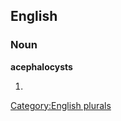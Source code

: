 
==English==

===Noun===
'''acephalocysts'''

# {{plural of|[[acephalocyst]]}}

[[Category:English plurals]]